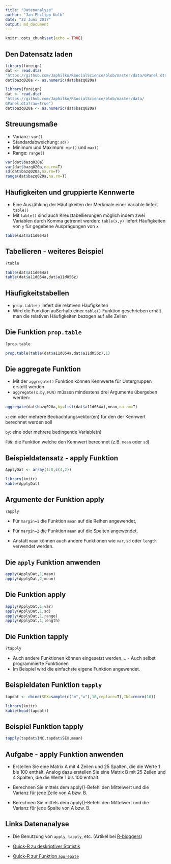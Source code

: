 ```yaml
---
title: "Datenanalyse"
author: "Jan-Philipp Kolb"
date: "22 Juni 2017"
output: md_document
---
```


```r
knitr::opts_chunk$set(echo = TRUE)
```

## Den Datensatz laden

```r
library(foreign)
dat <- read.dta(
"https://github.com/Japhilko/RSocialScience/blob/master/data/GPanel.dta?raw=true")
dat$bazq020a <- as.numeric(dat$bazq020a)
```

```r
library(foreign)
dat <- read.dta(
"https://github.com/Japhilko/RSocialScience/blob/master/data/
GPanel.dta?raw=true")
dat$bazq020a <- as.numeric(dat$bazq020a)
```

## Streuungsmaße

<!--
In Basis R sind die wichtigsten Streuungsmaße enthalten:
-->

-  Varianz: `var()`
-  Standardabweichung: `sd()`
-  Minimum und Maximum: `min()` und `max()`
-  Range: `range()`

```r
var(dat$bazq020a)
var(dat$bazq020a,na.rm=T)
sd(dat$bazq020a,na.rm=T)
range(dat$bazq020a,na.rm=T)
```

<!--
## Extremwerte

```r
min(dat$bazq020a)

max(dat$bazq020a)
```


## Fehlende Werte

- Sind `NA`s vorhanden muss dies der Funktion mitgeteilt werden

```r
ab <- 1:10
ab[10] <- NA
var(ab)
```

Bei fehlenden Werten muss ein weiteres Argument mitgegeben werden:

```r
var(ab,na.rm=T)
```
-->

## Häufigkeiten und gruppierte Kennwerte

-  Eine Auszählung der Häufigkeiten der Merkmale einer Variable liefert `table()`
-  Mit `table()` sind auch Kreuztabellierungen möglich indem zwei Variablen durch Komma getrennt werden: `table(x,y)` liefert Häufigkeiten von `y` für gegebene Ausprägungen von `x`

```r
table(dat$a11d054a)
```

## Tabellieren - weiteres Beispiel

```r
?table
```

```r
table(dat$a11d054a)
table(dat$a11d054a,dat$a11d056z)
```


## Häufigkeitstabellen

- `prop.table()` liefert die relativen Häufigkeiten
- Wird die Funktion  außerhalb einer `table()` Funktion geschrieben erhält man die relativen Häufigkeiten bezogen auf alle Zellen

## Die Funktion `prop.table`

```r
?prop.table
```

```r
prop.table(table(dat$a11d054a,dat$a11d056z),1)
```


## Die aggregate Funktion

- Mit der `aggregate()` Funktion können Kennwerte für Untergruppen erstellt werden
- `aggregate(x,by,FUN)` müssen mindestens drei Argumente übergeben werden:

```r
aggregate(dat$bazq020a,by=list(dat$a11d054a),mean,na.rm=T)
```

			
`x`: ein oder mehrere Beobachtungsvektor(en) für den der Kennwert berechnet werden soll

`by`: eine oder mehrere bedingende Variable(n)

`FUN`: die Funktion welche den Kennwert berechnet (z.B. `mean` oder `sd`)
			
<!--			
- Die Ausgabe kann mit Hilfe von `xtabs()` in eine schöne zweidimensionale Tabelle überführt werden
-->


## Beispieldatensatz - apply Funktion

```r
ApplyDat <- array(1:8,c(4,2))
```

```r
library(knitr)
kable(ApplyDat)
```


## Argumente der Funktion apply

```r
?apply
```


- Für `margin=1` die Funktion `mean` auf die Reihen angewendet,

- Für `margin=2` die Funktion `mean` auf die Spalten angewendet,

- Anstatt `mean` können auch andere Funktionen wie `var`, `sd` oder `length` verwendet werden.


## Die `apply` Funktion anwenden


```r
apply(ApplyDat,1,mean)
apply(ApplyDat,2,mean)
```


## Die Funktion apply

```r
apply(ApplyDat,1,var)
apply(ApplyDat,1,sd)
apply(ApplyDat,1,range)
apply(ApplyDat,1,length)
```

## Die Funktion tapply

```r
?tapply
```


- Auch andere Funktionen können eingesetzt werden.... - Auch selbst programmierte Funktionen
- Im Beispiel wird die einfachste eigene Funktion angewendet.

## Beispieldaten Funktion `tapply`


```r
tapdat <- cbind(SEX=sample(c("m","w"),10,replace=T),INC=rnorm(10))
```

```r
library(knitr)
kable(head(tapdat))
```

## Beispiel Funktion tapply

```r
tapply(tapdat$INC,tapdat$SEX,mean)
```

## Aufgabe - apply Funktion anwenden

- Erstellen Sie eine Matrix A mit 4 Zeilen und 25 Spalten, die die Werte 1 bis 100 enthält. Analog dazu erstellen Sie eine Matrix B mit 25 Zeilen und 4 Spalten, die die Werte 1 bis 100 enthält.

- Berechnen Sie mittels dem apply()-Befehl den Mittelwert und die Varianz für jede Zeile von A bzw. B.

- Berechnen Sie mittels dem apply()-Befehl den Mittelwert und die Varianz für jede Spalte von A bzw. B.


## Links Datenanalyse

- Die Benutzung von `apply`, `tapply`, etc. (Artikel bei [R-bloggers](http://www.r-bloggers.com/using-apply-sapply-lapply-in-r/)) 

- [Quick-R zu deskriptiver Statistik](http://www.statmethods.net/stats/descriptives.html)

- [Quick-R zur Funktion `aggregate`](http://www.statmethods.net/management/aggregate.html)
